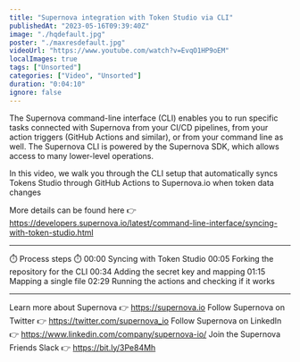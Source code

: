 ```yaml
---
title: "Supernova integration with Token Studio via CLI"
publishedAt: "2023-05-16T09:39:40Z"
image: "./hqdefault.jpg"
poster: "./maxresdefault.jpg"
videoUrl: "https://www.youtube.com/watch?v=EvqO1HP9oEM"
localImages: true
tags: ["Unsorted"]
categories: ["Video", "Unsorted"]
duration: "0:04:10"
ignore: false
---
```


The Supernova command-line interface (CLI) enables you to run specific tasks connected with Supernova from your CI/CD pipelines, from your action triggers (GitHub Actions and similar), or from your command line as well. The Supernova CLI is powered by the Supernova SDK, which allows access to many lower-level operations.

In this video, we walk you through the CLI setup that automatically syncs Tokens Studio through GitHub Actions to Supernova.io when token data changes

More details can be found here 👉 https://developers.supernova.io/latest/command-line-interface/syncing-with-token-studio.html

---

⏱️ Process steps ⏱️
00:00 Syncing with Token Studio
00:05 Forking the repository for the CLI
00:34 Adding the secret key and mapping
01:15 Mapping a single file
02:29 Running the actions and checking if it works

---

Learn more about Supernova 👉 https://supernova.io
Follow Supernova on Twitter 👉 https://twitter.com/supernova_io
Follow Supernova on LinkedIn 👉 https://www.linkedin.com/company/supernova-io/
Join the Supernova Friends Slack 👉 https://bit.ly/3Pe84Mh
